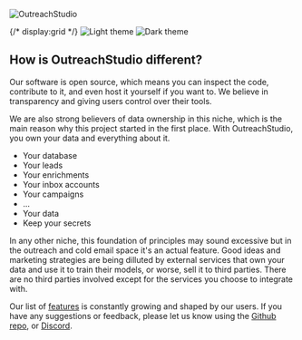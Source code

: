 
![OutreachStudio](@/media/images/campaigns.png)

{/* display:grid */}
![Light theme](@/media/images/theme-light.png)
![Dark theme](@/media/images/theme-drk.png)

## How is OutreachStudio different?

Our software is open source, which means you can inspect the code,
contribute to it, and even host it yourself if you want to. We believe
in transparency and giving users control over their tools.

We are also strong believers of data ownership in this niche, which is the
main reason why this project started in the first place. With
OutreachStudio, you own your data and everything about it.

- Your database
- Your leads
- Your enrichments
- Your inbox accounts
- Your campaigns
- ...
- Your data
- Keep your secrets

In any other niche, this foundation of principles may sound excessive but
in the outreach and cold email space it's an actual feature. Good ideas and
marketing strategies are being dilluted by external services that own your data
and use it to train their models, or worse, sell it to third parties.
There are no third parties involved except for the services you choose to
integrate with.

Our list of [features](/features) is constantly growing and shaped by our
users. If you have any suggestions or feedback, please let us know using the
[Github repo](https://github.com/OutreachStud-io/studio/), or [Discord](https://discord.gg/outreachstudio).
